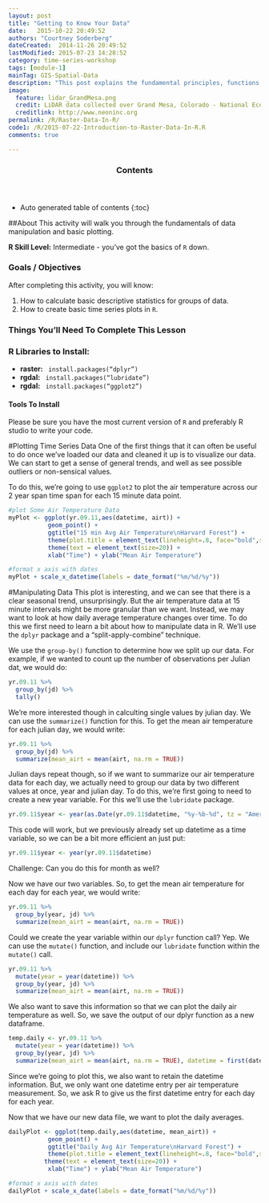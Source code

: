 ```yaml
---
layout: post
title: "Getting to Know Your Data"
date:   2015-10-22 20:49:52
authors: "Courtney Soderberg"
dateCreated:  2014-11-26 20:49:52
lastModified: 2015-07-23 14:28:52
category: time-series-workshop
tags: [module-1]
mainTag: GIS-Spatial-Data
description: "This post explains the fundamental principles, functions and metadata that you need to work with raster data in R."
image:
  feature: lidar_GrandMesa.png
  credit: LiDAR data collected over Grand Mesa, Colorado - National Ecological Observatory Network (NEON)
  creditlink: http://www.neoninc.org
permalink: /R/Raster-Data-In-R/
code1: /R/2015-07-22-Introduction-to-Raster-Data-In-R.R
comments: true

---
```


<section id="table-of-contents" class="toc">
  <header>
    <h3>Contents</h3>
  </header>
<div id="drawer" markdown="1">
*  Auto generated table of contents
{:toc}
</div>
</section><!-- /#table-of-contents -->

##About
This activity will walk you through the fundamentals of data manipulation and basic plotting.

**R Skill Level:** Intermediate - you've got the basics of `R` down.

<div id="objectives">

<h3>Goals / Objectives</h3>
After completing this activity, you will know:
<ol>
<li>How to calculate basic descriptive statistics for groups of data.</li>
<li>How to create basic time series plots in `R`.</li>
</ol>

<h3>Things You'll Need To Complete This Lesson</h3>

<h3>R Libraries to Install:</h3>
<ul>
<li><strong>raster:</strong> <code> install.packages("dplyr")</code></li>
<li><strong>rgdal:</strong> <code> install.packages("lubridate")</code></li>
<li><strong>rgdal:</strong> <code> install.packages("ggplot2")</code></li>

</ul>
<h4>Tools To Install</h4>

Please be sure you have the most current version of `R` and preferably
R studio to write your code.

#Plotting Time Series Data
One of the first things that it can often be useful to do once we've loaded our data and cleaned it up is to visualize our data. We can start to get a sense of general trends, and well as see possible outliers or non-sensical values. 

To do this, we're going to use `ggplot2` to plot the air temperature across our 2 year span time span for each 15 minute data point.

```r
#plot Some Air Temperature Data
myPlot <- ggplot(yr.09.11,aes(datetime, airt)) +
           geom_point() +
           ggtitle("15 min Avg Air Temperature\nHarvard Forest") +
           theme(plot.title = element_text(lineheight=.8, face="bold",size = 20)) +
           theme(text = element_text(size=20)) +
           xlab("Time") + ylab("Mean Air Temperature")

#format x axis with dates
myPlot + scale_x_datetime(labels = date_format("%m/%d/%y"))
```

#Manipulating Data
This plot is interesting, and we can see that there is a clear seasonal trend, unsurprisingly. But the air temperature data at 15 minute intervals might be more granular than we want. Instead, we may want to look at how daily average temperature changes over time. To do this we first need to learn a bit about how to manipulate data in R. We'll use the `dplyr` package and a "split-apply-combine" technique.

We use the `group-by()` function to determine how we split up our data. For example, if we wanted to count up the number of observations per Julian dat, we would do:

```r
yr.09.11 %>%
  group_by(jd) %>%
  tally()
```

We're more interested though in calculting single values by julian day. We can use the `summarize()` function for this. To get the mean air temperature for each julian day, we would write:
```r
yr.09.11 %>%
  group_by(jd) %>%
  summarize(mean_airt = mean(airt, na.rm = TRUE))
```

Julian days repeat though, so if we want to summarize our air temperature data for each day, we actually need to group our data by two different values at once, year and julian day. To do this, we're first going to need to create a new year variable. For this we'll use the `lubridate` package.

```r
yr.09.11$year <- year(as.Date(yr.09.11$datetime, "%y-%b-%d", tz = "America/New_York"))
```

This code will work, but we previously already set up datetime as a time variable, so we can be a bit more efficient an just put:

```r
yr.09.11$year <- year(yr.09.11$datetime)
```

Challenge: Can you do this for month as well?

Now we have our two variables. So, to get the mean air temperature for each day for each year, we would write:

```r
yr.09.11 %>%
  group_by(year, jd) %>%
  summarize(mean_airt = mean(airt, na.rm = TRUE))
```

Could we create the year variable within our `dplyr` function call? Yep. We can use the `mutate()` function, and include our `lubridate` function within the `mutate()` call.

```r
yr.09.11 %>%
  mutate(year = year(datetime)) %>%
  group_by(year, jd) %>%
  summarize(mean_airt = mean(airt, na.rm = TRUE))
```

We also want to save this information so that we can plot the daily air temperature as well. So, we save the output of our dplyr function as a new dataframe.
```r
temp.daily <- yr.09.11 %>%
  mutate(year = year(datetime)) %>%
  group_by(year, jd) %>%
  summarize(mean_airt = mean(airt, na.rm = TRUE), datetime = first(datetime))
```

Since we're going to plot this, we also want to retain the datetime information. But, we only want one datetime entry per air temperature measurement. So, we ask R to give us the first datetime entry for each day for each year.

Now that we have our new data file, we want to plot the daily averages.

```r
dailyPlot <- ggplot(temp.daily,aes(datetime, mean_airt)) +
           geom_point() +
           ggtitle("Daily Avg Air Temperature\nHarvard Forest") +
           theme(plot.title = element_text(lineheight=.8, face="bold",size = 20)) +
          theme(text = element_text(size=20)) +
           xlab("Time") + ylab("Mean Air Temperature")

#format x axis with dates
dailyPlot + scale_x_date(labels = date_format("%m/%d/%y"))
```